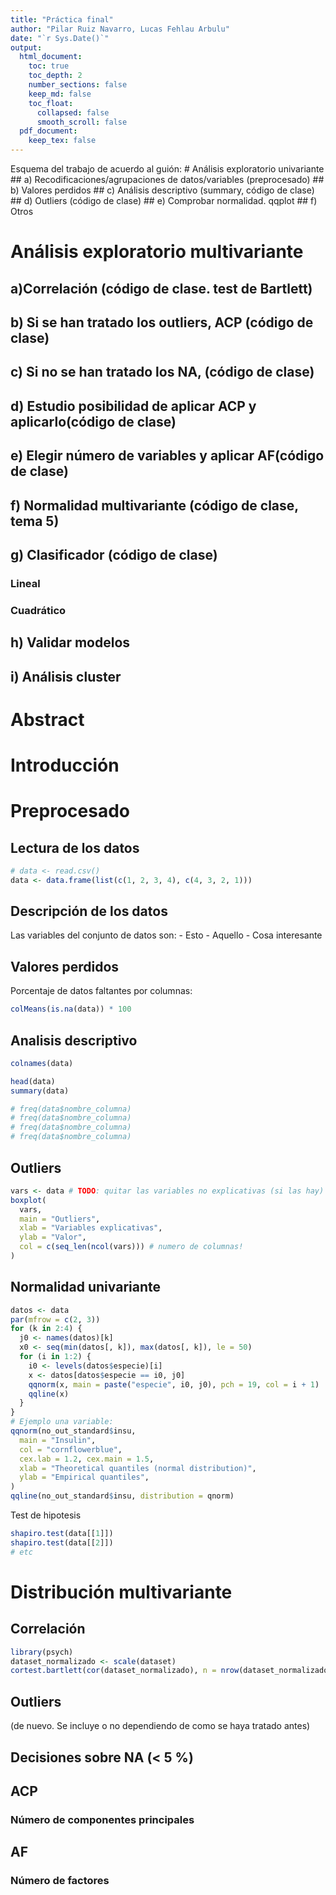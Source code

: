 ```yaml
---
title: "Práctica final"
author: "Pilar Ruiz Navarro, Lucas Fehlau Arbulu"
date: "`r Sys.Date()`"
output:
  html_document: 
    toc: true
    toc_depth: 2
    number_sections: false
    keep_md: false
    toc_float: 
      collapsed: false
      smooth_scroll: false
  pdf_document:
    keep_tex: false
---
```



Esquema del trabajo de acuerdo al guión:
# Análisis exploratorio univariante
## a) Recodificaciones/agrupaciones de datos/variables (preprocesado)
## b) Valores perdidos
## c) Análisis descriptivo (summary, código de clase)
## d) Outliers (código de clase)
## e) Comprobar normalidad. qqplot
## f) Otros

# Análisis exploratorio multivariante
## a)Correlación (código de clase. test de Bartlett)
## b) Si se han tratado los outliers, ACP (código de clase)
## c) Si no se han tratado los NA, (código de clase)
## d) Estudio posibilidad de aplicar ACP y aplicarlo(código de clase)
## e) Elegir número de variables y aplicar AF(código de clase)
## f) Normalidad multivariante (código de clase, tema 5)
## g) Clasificador (código de clase)
### Lineal
### Cuadrático
## h) Validar modelos 
## i) Análisis cluster


<!-- 
Esquema del trabajo de ejemplo de Prado:
# Preprocesamiento de datos
## Descripción
## Carga de datos
## Valores perdidos
## Análisis exploratorio
## Outliers

# ACP
# AF

# AD
## Lineal
## Cuadrático
-->


# Abstract 
<!-- Opcional, supongo -->


# Introducción


# Preprocesado
## Lectura de los datos
```r
# data <- read.csv()
data <- data.frame(list(c(1, 2, 3, 4), c(4, 3, 2, 1)))
```

## Descripción de los datos
Las variables del conjunto de datos son:
- Esto
- Aquello
- Cosa interesante

<!-- Apartado b -->
## Valores perdidos
<!-- b.i) -->
Porcentaje de datos faltantes por columnas:
<!-- Es en cada columna? TODO: -->
```r
colMeans(is.na(data)) * 100
```

<!-- Si más del 5%, analizar si es completely at random: -->
<!-- Para ello, estudiar la homogeneidad según grupos (NA y no -->
<!-- NA) con otras variables. Si son continuas, con un test de student, si son cualitativas o -->
<!-- discretas con test de independencia Chi-cuadrado, etc. -->
<!-- (Investigar funciones para el contraste de medias como t.test(), etc. del lenguaje R.) -->


<!-- Apartado c analisis descriptivo -->
## Analisis descriptivo
```r
colnames(data)

head(data)
summary(data)

# freq(data$nombre_columna)
# freq(data$nombre_columna)
# freq(data$nombre_columna)
# freq(data$nombre_columna)
```
<!-- apartado d  -->
## Outliers
```r
vars <- data # TODO: quitar las variables no explicativas (si las hay)
boxplot(
  vars,
  main = "Outliers",
  xlab = "Variables explicativas",
  ylab = "Valor",
  col = c(seq_len(ncol(vars))) # numero de columnas!
)
```

<!-- Apartado 1e) -->
## Normalidad univariante
<!-- qqplots para variables continuas, etc -->
```r
datos <- data
par(mfrow = c(2, 3))
for (k in 2:4) {
  j0 <- names(datos)[k]
  x0 <- seq(min(datos[, k]), max(datos[, k]), le = 50)
  for (i in 1:2) {
    i0 <- levels(datos$especie)[i]
    x <- datos[datos$especie == i0, j0]
    qqnorm(x, main = paste("especie", i0, j0), pch = 19, col = i + 1)
    qqline(x)
  }
}
# Ejemplo una variable:
qqnorm(no_out_standard$insu,
  main = "Insulin",
  col = "cornflowerblue",
  cex.lab = 1.2, cex.main = 1.5,
  xlab = "Theoretical quantiles (normal distribution)",
  ylab = "Empirical quantiles",
)
qqline(no_out_standard$insu, distribution = qnorm)
```

Test de hipotesis
```r
shapiro.test(data[[1]])
shapiro.test(data[[2]])
# etc
```


# Distribución multivariante

## Correlación
```r
library(psych)
dataset_normalizado <- scale(dataset)
cortest.bartlett(cor(dataset_normalizado), n = nrow(dataset_normalizado))
```
## Outliers 
(de nuevo. Se incluye o no dependiendo de como se haya tratado antes)

## Decisiones sobre NA (< 5 %)

<!-- apartado d -->
## ACP

### Número de componentes principales

<!-- apartado e -->
## AF

### Número de factores

